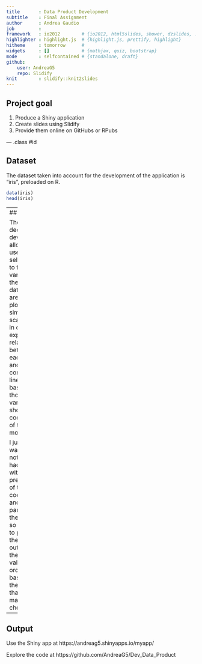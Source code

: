 ```yaml
---
title       : Data Product Development   
subtitle    : Final Assignment
author      : Andrea Gaudio 
job         : 
framework   : io2012        # {io2012, html5slides, shower, dzslides, ...}
highlighter : highlight.js  # {highlight.js, prettify, highlight}
hitheme     : tomorrow      # 
widgets     : []            # {mathjax, quiz, bootstrap}
mode        : selfcontained # {standalone, draft}
github:
    user: AndreaG5
    repo: Slidify
knit        : slidify::knit2slides
---
```


## Project goal

1. Produce a Shiny application
2. Create slides using Slidify
3. Provide them online on GitHubs or RPubs

--- .class #id 


## Dataset

The dataset taken into account for the development of the application is "iris", preloaded on R.

```r
data(iris)
head(iris)
```



---
## MyApp

The App I decided to develop allows the user to select two to four variables of the iris dataset that are then plotted in a simple scatterplot in order to explore the relationsip between each other and constructs a linear model based on those variables, showing the coefficients of the model.

I just wanted to note that I had troubles with the presentation of the coefficients and in particular their names, so i decided to print only the text output, so the printed values are ordered based on the choice that the user made on checkboxes.


---
## Output
Use the Shiny app at https://andreag5.shinyapps.io/myapp/

Explore the code at https://github.com/AndreaG5/Dev_Data_Product




